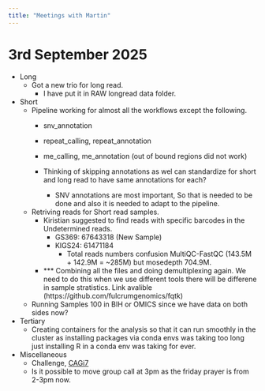 ```yaml
---
title: "Meetings with Martin"
---
```


# 3rd September 2025

- Long
    - Got a new trio for long read.
        - I have put it in RAW longread data folder.

- Short
    - Pipeline working for almost all the workflows except the following.
        - snv_annotation
        - repeat_calling, repeat_annotation
        - me_calling, me_annotation (out of bound regions did not work)

        - Thinking of skipping annotations as wel can standardize for short and long read to have same annotations for each?
            - SNV annotations are most important, So that is needed to be done and also it is needed to adapt to the pipeline.

    - Retriving reads for Short read samples. 
        - Kiristian suggested to find reads with specific barcodes in the Undetermined reads.
            - GS369: 67643318 (New Sample)
            - KIGS24: 61471184
                - Total reads numbers confusion MultiQC-FastQC (143.5M + 142.9M = ~285M) but mosedepth 704.9M.
        - *** Combining all the files and doing demultiplexing again. We need to do this when we use different tools there will be differene in sample stratistics. Link avalible (https://github.com/fulcrumgenomics/fqtk) 

    - Running Samples 100 in BIH or OMICS since we have data on both sides now?

- Tertiary
    - Creating containers for the analysis so that it can run smoothly in the cluster as installing packages via conda envs was taking too long just installing R in a conda env was taking for ever.

- Miscellaneous
    - Challenge, [CAGi7](https://genomeinterpretation.org/cagi7-annotate-all-missense.html)
    - Is it possible to move group call at 3pm as the friday prayer is from 2-3pm now.

